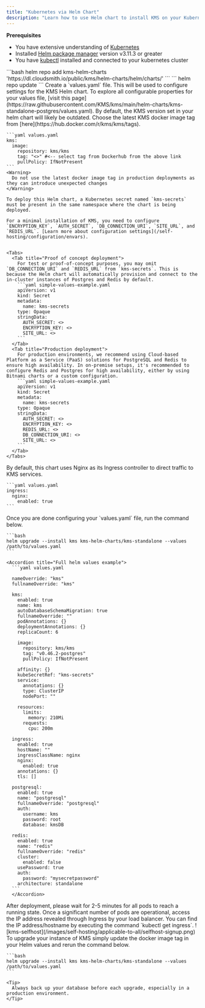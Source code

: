 ```yaml
---
title: "Kubernetes via Helm Chart"
description: "Learn how to use Helm chart to install KMS on your Kubernetes cluster."
--- 
```

**Prerequisites**
- You have extensive understanding of [Kubernetes](https://kubernetes.io/)
- Installed [Helm package manager](https://helm.sh/) version v3.11.3 or greater
- You have [kubectl](https://kubernetes.io/docs/reference/kubectl/kubectl/) installed and connected to your kubernetes cluster

<Steps>
  <Step title="Install KMS Helm repository ">
    ```bash
    helm repo add kms-helm-charts 'https://dl.cloudsmith.io/public/kms/helm-charts/helm/charts/' 
    ```
    ```
    helm repo update
    ```
  </Step>
  <Step title="Add Helm values">
    Create a `values.yaml` file. This will be used to configure settings for the KMS Helm chart.
    To explore all configurable properties for your values file, [visit this page](https://raw.githubusercontent.com/KMS/kms/main/helm-charts/kms-standalone-postgres/values.yaml).
  </Step>
  <Step title="Select KMS version">
    By default, the KMS version set in your helm chart will likely be outdated. 
    Choose the latest KMS docker image tag from [here](https://hub.docker.com/r/kms/kms/tags).
    

    ```yaml values.yaml
    kms:
      image:
        repository: kms/kms
        tag: "<>" #<-- select tag from Dockerhub from the above link
        pullPolicy: IfNotPresent
    ```
    <Warning>
      Do not use the latest docker image tag in production deployments as they can introduce unexpected changes
    </Warning>
  </Step>

  <Step title="Configure environment variables">

    To deploy this Helm chart, a Kubernetes secret named `kms-secrets` must be present in the same namespace where the chart is being deployed.

    For a minimal installation of KMS, you need to configure `ENCRYPTION_KEY`, `AUTH_SECRET`, `DB_CONNECTION_URI`, `SITE_URL`, and `REDIS_URL`. [Learn more about configuration settings](/self-hosting/configuration/envars).


    <Tabs>
      <Tab title="Proof of concept deployment">
        For test or proof-of-concept purposes, you may omit `DB_CONNECTION_URI` and `REDIS_URL` from `kms-secrets`. This is because the Helm chart will automatically provision and connect to the in-cluster instances of Postgres and Redis by default.
        ```yaml simple-values-example.yaml 
        apiVersion: v1
        kind: Secret
        metadata:
          name: kms-secrets
        type: Opaque
        stringData:
          AUTH_SECRET: <>
          ENCRYPTION_KEY: <>
          SITE_URL: <>
        ```
      </Tab>
      <Tab title="Production deployment">
        For production environments, we recommend using Cloud-based Platform as a Service (PaaS) solutions for PostgreSQL and Redis to ensure high availability. In on-premise setups, it's recommended to configure Redis and Postgres for high availability, either by using Bitnami charts or a custom configuration.
        ```yaml simple-values-example.yaml 
        apiVersion: v1
        kind: Secret
        metadata:
          name: kms-secrets
        type: Opaque
        stringData:
          AUTH_SECRET: <>
          ENCRYPTION_KEY: <>
          REDIS_URL: <>
          DB_CONNECTION_URI: <>
          SITE_URL: <>
        ```
      </Tab>
    </Tabs>
  </Step>

  <Step title="Routing traffic to KMS">
    By default, this chart uses Nginx as its Ingress controller to direct traffic to KMS services.

    ```yaml values.yaml 
    ingress:
      nginx:
        enabled: true 
    ```
  </Step>

  <Step title="Install the Helm chart ">
    Once you are done configuring your `values.yaml` file, run the command below.

    ```bash
    helm upgrade --install kms kms-helm-charts/kms-standalone --values /path/to/values.yaml
    ```

    <Accordion title="Full helm values example">
      ```yaml values.yaml

      nameOverride: "kms"
      fullnameOverride: "kms"

      kms:
        enabled: true
        name: kms
        autoDatabaseSchemaMigration: true
        fullnameOverride: ""
        podAnnotations: {}
        deploymentAnnotations: {}
        replicaCount: 6

        image:
          repository: kms/kms
          tag: "v0.46.2-postgres"
          pullPolicy: IfNotPresent

        affinity: {}
        kubeSecretRef: "kms-secrets"
        service:
          annotations: {}
          type: ClusterIP
          nodePort: ""

        resources:
          limits:
            memory: 210Mi
          requests:
            cpu: 200m

      ingress:
        enabled: true
        hostName: ""
        ingressClassName: nginx
        nginx:
          enabled: true
        annotations: {}
        tls: []

      postgresql:
        enabled: true
        name: "postgresql"
        fullnameOverride: "postgresql"
        auth:
          username: kms
          password: root
          database: kmsDB

      redis:
        enabled: true
        name: "redis"
        fullnameOverride: "redis"
        cluster:
          enabled: false
        usePassword: true
        auth:
          password: "mysecretpassword"
        architecture: standalone
      ```
      </Accordion>
  </Step>

  <Step title="Access KMS">
    After deployment, please wait for 2-5 minutes for all pods to reach a running state. Once a significant number of pods are operational, access the IP address revealed through Ingress by your load balancer. 
    You can find the IP address/hostname by executing the command `kubectl get ingress`.
    ![kms-selfhost](/images/self-hosting/applicable-to-all/selfhost-signup.png)
  </Step>
  <Step title="Upgrade your instance">
    To upgrade your instance of KMS simply update the docker image tag in your Helm values and rerun the command below.

    ```bash
    helm upgrade --install kms kms-helm-charts/kms-standalone --values /path/to/values.yaml
    ```

    <Tip>
      Always back up your database before each upgrade, especially in a production environment.
    </Tip>

  </Step>
</Steps>
